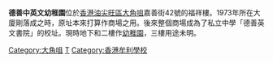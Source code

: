 '''德善中英文幼稚園'''位於[[香港|香港]][[油尖旺區|油尖旺區]][[大角咀|大角咀]]嘉善街42號的福祥樓。1973年所在大廈剛落成之時，原址本來打算作商場之用。後來整個商場成為了私立中學「德善英文書院」的校址。現時地下和二樓作[[幼稚園|幼稚園]]，三樓用途未明。

{{HK-edu-stub}}
[[Category:大角咀|Category:大角咀]]
[[Category:香港幼稚園|T]]
[[Category:香港牟利學校|Category:香港牟利學校]]